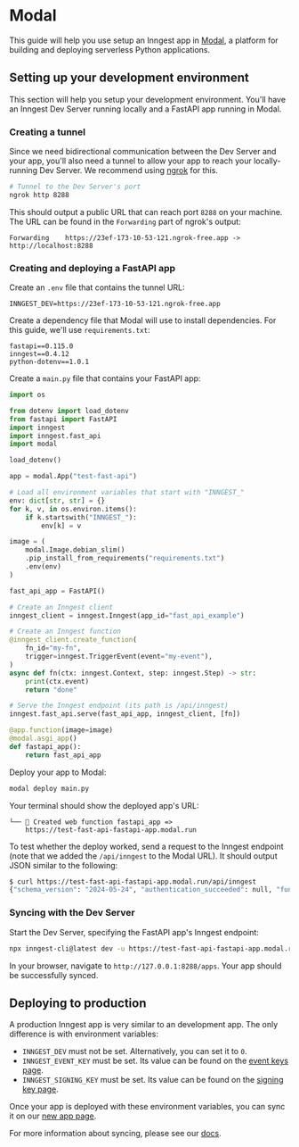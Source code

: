 # Modal

This guide will help you use setup an Inngest app in [Modal](https://modal.com), a platform for building and deploying serverless Python applications.

## Setting up your development environment

This section will help you setup your development environment. You'll have an Inngest Dev Server running locally and a FastAPI app running in Modal.

### Creating a tunnel

Since we need bidirectional communication between the Dev Server and your app, you'll also need a tunnel to allow your app to reach your locally-running Dev Server. We recommend using [ngrok](https://ngrok.com) for this.

```sh
# Tunnel to the Dev Server's port
ngrok http 8288
```

This should output a public URL that can reach port `8288` on your machine. The URL can be found in the `Forwarding` part of ngrok's output:
```
Forwarding    https://23ef-173-10-53-121.ngrok-free.app -> http://localhost:8288
```

### Creating and deploying a FastAPI app

Create an `.env` file that contains the tunnel URL:
```
INNGEST_DEV=https://23ef-173-10-53-121.ngrok-free.app
```

Create a dependency file that Modal will use to install dependencies. For this guide, we'll use `requirements.txt`:
```
fastapi==0.115.0
inngest==0.4.12
python-dotenv==1.0.1
```

Create a `main.py` file that contains your FastAPI app:
```py
import os

from dotenv import load_dotenv
from fastapi import FastAPI
import inngest
import inngest.fast_api
import modal

load_dotenv()

app = modal.App("test-fast-api")

# Load all environment variables that start with "INNGEST_"
env: dict[str, str] = {}
for k, v, in os.environ.items():
    if k.startswith("INNGEST_"):
        env[k] = v

image = (
    modal.Image.debian_slim()
    .pip_install_from_requirements("requirements.txt")
    .env(env)
)

fast_api_app = FastAPI()

# Create an Inngest client
inngest_client = inngest.Inngest(app_id="fast_api_example")

# Create an Inngest function
@inngest_client.create_function(
    fn_id="my-fn",
    trigger=inngest.TriggerEvent(event="my-event"),
)
async def fn(ctx: inngest.Context, step: inngest.Step) -> str:
    print(ctx.event)
    return "done"

# Serve the Inngest endpoint (its path is /api/inngest)
inngest.fast_api.serve(fast_api_app, inngest_client, [fn])

@app.function(image=image)
@modal.asgi_app()
def fastapi_app():
    return fast_api_app
```

Deploy your app to Modal:
```sh
modal deploy main.py
```

Your terminal should show the deployed app's URL:

```
└── 🔨 Created web function fastapi_app =>
    https://test-fast-api-fastapi-app.modal.run
```

To test whether the deploy worked, send a request to the Inngest endpoint (note that we added the `/api/inngest` to the Modal URL). It should output JSON similar to the following:
```sh
$ curl https://test-fast-api-fastapi-app.modal.run/api/inngest
{"schema_version": "2024-05-24", "authentication_succeeded": null, "function_count": 1, "has_event_key": false, "has_signing_key": false, "has_signing_key_fallback": false, "mode": "dev"}
```

### Syncing with the Dev Server

Start the Dev Server, specifying the FastAPI app's Inngest endpoint:
```sh
npx inngest-cli@latest dev -u https://test-fast-api-fastapi-app.modal.run/api/inngest --no-discovery
```

In your browser, navigate to `http://127.0.0.1:8288/apps`. Your app should be successfully synced.

## Deploying to production

A production Inngest app is very similar to an development app. The only difference is with environment variables:
- `INNGEST_DEV` must not be set. Alternatively, you can set it to `0`.
- `INNGEST_EVENT_KEY` must be set. Its value can be found on the [event keys page](https://app.inngest.com/env/production/manage/keys).
- `INNGEST_SIGNING_KEY` must be set. Its value can be found on the [signing key page](https://app.inngest.com/env/production/manage/signing-key).

Once your app is deployed with these environment variables, you can sync it on our [new app page](https://app.inngest.com/env/production/apps/sync-new).

For more information about syncing, please see our [docs](/docs/apps/cloud).